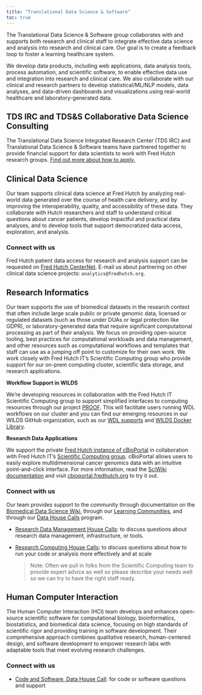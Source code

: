 ```yaml
---
title: "Translational Data Science & Software"
toc: true
---
```


The Translational Data Science & Software group collaborates with and supports both research and clinical staff to integrate effective data science and analysis into research and clinical care. Our goal is to create a feedback loop to foster a learning healthcare system.

We develop data products, including web applications, data analysis tools, process automation, and scientific software, to enable effective data use and integration into research and clinical care. We also collaborate with our clinical and research partners to develop statistical/ML/NLP models, data analyses, and data-driven dashboards and visualizations using real-world healthcare and laboratory-generated data. 


::: {.callout-caution collapse="false"}
## TDS IRC and TDS&S Collaborative Data Science Consulting
The Translational Data Science Integrated Research Center (TDS IRC) and Translational Data Science & Software teams have partnered together to provide financial support for data scientists to work with Fred Hutch research groups. [Find out more about how to apply.](https://centernet.fredhutch.org/u/tdsirc/funding.html)
:::


## Clinical Data Science

Our team supports clinical data science at Fred Hutch by analyzing real-world data generated over the course of health care delivery, and by improving the interoperability, quality, and accessibility of these data. They collaborate with Hutch researchers and staff to understand critical questions about cancer patients, develop impactful and practical data analyses, and to develop tools that support democratized data access, exploration, and analysis.

### Connect with us

Fred Hutch patient data access for research and analysis support can be requested on [Fred Hutch CenterNet](https://centernet.fredhutch.org/u/data-science-lab/data-governance/patient-data.html). E-mail us about partnering on other clinical data science projects: `analytics@fredhutch.org`. 

## Research Informatics

Our team supports the use of biomedical datasets in the research context that often include large scale public or private genomic data, licensed or regulated datasets (such as those under DUAs or legal protection like GDPR), or laboratory-generated data that require significant computational processing as part of their analysis.  We focus on providing open-source tooling, best practices for computational workloads and data management, and other resources such as computational workflows and templates that staff can use as a jumping off point to customize for their own work.  We work closely with Fred Hutch IT's Scientific Computing group who provide support for our on-prem computing cluster, scientific data storage, and research applications.  

**Workflow Support in WILDS**

We're developing resources in collaboration with the Fred Hutch IT Scientific Computing group to support simplified interfaces to computing resources through our project [PROOF](https://sciwiki.fredhutch.org/datademos/proof-how-to/). This will facilitate users running WDL workflows on our cluster and you can find our emerging resources in our WILDS GitHub organization, such as our [WDL supports](https://github.com/orgs/getwilds/repositories?q=cromwell+OR+WDL&type=all&language=&sort=) and [WILDS Docker Library](https://github.com/getwilds/wilds-docker-library).


**Research Data Applications**

We support the private [Fred Hutch instance of cBioPortal](https://sciwiki.fredhutch.org/datascience/cbioportal/) in collaboration with Fred Hutch IT's [Scientific Computing group](https://centernet.fredhutch.org/u/it/scicomp.html). cBioPortal allows users to easily explore multidimensional cancer genomics data with an intuitive point-and-click interface. For more information, read the [SciWiki documentation](https://sciwiki.fredhutch.org/datademos/fh-cbio-intro/) and visit [cbioportal.fredhutch.org](https://cbioportal.fredhutch.org) to try it out.

### Connect with us

Our team provides support to the community through documentation on the [Biomedical Data Science Wiki](https://sciwiki.fredhutch.org/), through our [Learning Communities](programs/communities.qmd), and through our [Data House Calls](programs/dhc.qmd) program.

- [Research Data Management House Calls](https://calendly.com/data-house-calls/management): to discuss questions about research data management, infrastructure, or tools.

- [Research Computing House Calls](https://calendly.com/data-house-calls/computing): to discuss questions about how to run your code or analysis more effectively and at scale

    > Note: Often we pull in folks from the Scientific Computing team to provide expert advice as well so please describe your needs well so we can try to have the right staff ready. 


## Human Computer Interaction

The Human Computer Interaction (HCI) team develops and enhances open-source scientific software for computational biology, bioinformatics, biostatistics, and biomedical data science, focusing on high standards of scientific rigor and providing training in software development. Their comprehensive approach combines qualitative research, human-centered design, and software development to empower research labs with adaptable tools that meet evolving research challenges.

### Connect with us

- [Code and Software, Data House Call](https://calendly.com/data-house-calls/code): for code or software questions and support

